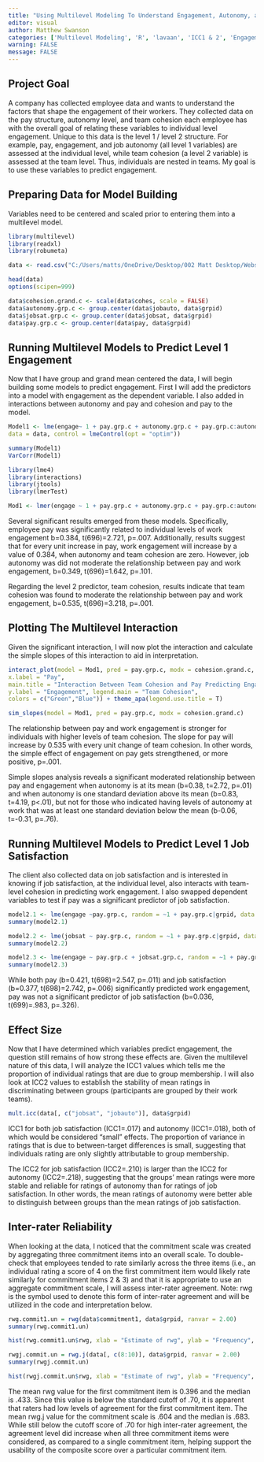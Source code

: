 ```yaml
---
title: "Using Multilevel Modeling To Understand Engagement, Autonomy, and Team Cohesion"
editor: visual
author: Matthew Swanson
categories: ['Multilevel Modeling', 'R', 'lavaan', 'ICC1 & 2', 'Engagement', 'Team Cohesion', 'Inter-rater Reliability', 'Simple Slopes']
warning: FALSE
message: FALSE
---
```


::: text-center
# **Project Goal**
:::

A company has collected employee data and wants to understand the factors that shape the engagement of their workers. They collected data on the pay structure, autonomy level, and team cohesion each employee has with the overall goal of relating these variables to individual level engagement. Unique to this data is the level 1 / level 2 structure. For example, pay, engagement, and job autonomy (all level 1 variables) are assessed at the individual level, while team cohesion (a level 2 variable) is assessed at the team level. Thus, individuals are nested in teams. My goal is to use these variables to predict engagement.

::: text-center
## **Preparing Data for Model Building**
:::

Variables need to be centered and scaled prior to entering them into a multilevel model.

```r
library(multilevel)
library(readxl)
library(robumeta)

data <- read.csv("C:/Users/matts/OneDrive/Desktop/002 Matt Desktop/WebsiteData/Data/engage.csv")

head(data)
options(scipen=999)

data$cohesion.grand.c <- scale(data$cohes, scale = FALSE)
data$autonomy.grp.c <- group.center(data$jobauto, data$grpid)
data$jobsat.grp.c <- group.center(data$jobsat, data$grpid)
data$pay.grp.c <- group.center(data$pay, data$grpid)
```

::: text-center
# **Running Multilevel Models to Predict Level 1 Engagement**
:::

Now that I have group and grand mean centered the data, I will begin building some models to predict engagement. First I will add the predictors into a model with engagement as the dependent variable. I also added in interactions between autonomy and pay and cohesion and pay to the model.

```r
Model1 <- lme(engage~ 1 + pay.grp.c + autonomy.grp.c + pay.grp.c:autonomy.grp.c + cohesion.grand.c + pay.grp.c:cohesion.grand.c, random = ~1 + pay.grp.c + autonomy.grp.c + pay.grp.c:autonomy.grp.c|grpid,
data = data, control = lmeControl(opt = "optim"))

summary(Model1)
VarCorr(Model1)

library(lme4)
library(interactions)
library(jtools)
library(lmerTest)

Mod1 <- lmer(engage ~ 1 + pay.grp.c + autonomy.grp.c + pay.grp.c:autonomy.grp.c + cohesion.grand.c + pay.grp.c:cohesion.grand.c + (1 + pay.grp.c + autonomy.grp.c + pay.grp.c:autonomy.grp.c|grpid), data = data, control = lmerControl(calc.derivs = FALSE))
```

Several significant results emerged from these models. Specifically, employee pay was significantly related to individual levels of work engagement b=0.384, t(696)=2.721, p=.007. Additionally, results suggest that for every unit increase in pay, work engagement will increase by a value of 0.384, when autonomy and team cohesion are zero. However, job autonomy was did not moderate the relationship between pay and work engagement, b=0.349, t(696)=1.642, p=.101.

Regarding the level 2 predictor, team cohesion, results indicate that team cohesion was found to moderate the relationship between pay and work engagement, b=0.535, t(696)=3.218, p=.001.

::: text-center
# **Plotting The Multilevel Interaction**
:::

Given the significant interaction, I will now plot the interaction and calculate the simple slopes of this interaction to aid in interpretation.

```r
interact_plot(model = Mod1, pred = pay.grp.c, modx = cohesion.grand.c,
x.label = "Pay",
main.title = "Interaction Between Team Cohesion and Pay Predicting Engagement",
y.label = "Engagement", legend.main = "Team Cohesion",
colors = c("Green","Blue")) + theme_apa(legend.use.title = T)

sim_slopes(model = Mod1, pred = pay.grp.c, modx = cohesion.grand.c)
```

The relationship between pay and work engagement is stronger for individuals with higher levels of team cohesion. The slope for pay will increase by 0.535 with every unit change of team cohesion. In other words, the simple effect of engagement on pay gets strengthened, or more positive, p=.001.

Simple slopes analysis reveals a significant moderated relationship between pay and engagement when autonomy is at its mean (b=0.38, t=2.72, p=.01) and when autonomy is one standard deviation above its mean (b=0.83, t=4.19, p\<.01), but not for those who indicated having levels of autonomy at work that was at least one standard deviation below the mean (b-0.06, t=-0.31, p=.76).

::: text-center
# **Running Multilevel Models to Predict Level 1 Job Satisfaction**
:::

The client also collected data on job satisfaction and is interested in knowing if job satisfaction, at the individual level, also interacts with team-level cohesion in predicting work engagement. I also swapped dependent variables to test if pay was a significant predictor of job satisfaction.

```r
model2.1 <- lme(engage ~pay.grp.c, random = ~1 + pay.grp.c|grpid, data = data, control = lmeControl(opt = "optim"))
summary(model2.1)

model2.2 <- lme(jobsat ~ pay.grp.c, random = ~1 + pay.grp.c|grpid, data = data, control = lmeControl(opt = "optim"))
summary(model2.2)

model2.3 <- lme(engage ~ pay.grp.c + jobsat.grp.c, random = ~1 + pay.grp.c + jobsat.grp.c|grpid, data = data,control = lmeControl(opt = "optim"))
summary(model2.3)
```

While both pay (b=0.421, t(698)=2.547, p=.011) and job satisfaction (b=0.377, t(698)=2.742, p=.006) significantly predicted work engagement, pay was not a significant predictor of job satisfaction (b=0.036, t(699)=.983, p=.326).

::: text-center
# **Effect Size**
:::

Now that I have determined which variables predict engagement, the question still remains of how strong these effects are. Given the multilevel nature of this data, I will analyze the ICC1 values which tells me the proportion of individual ratings that are due to group membership. I will also look at ICC2 values to establish the stability of mean ratings in discriminating between groups (participants are grouped by their work teams).

```r
mult.icc(data[, c("jobsat", "jobauto")], data$grpid)
```

ICC1 for both job satisfaction (ICC1=.017) and autonomy (ICC1=.018), both of which would be considered "small" effects. The proportion of variance in ratings that is due to between-target differences is small, suggesting that individuals rating are only slightly attributable to group membership.

The ICC2 for job satisfaction (ICC2=.210) is larger than the ICC2 for autonomy (ICC2=.218), suggesting that the groups' mean ratings were more stable and reliable for ratings of autonomy than for ratings of job satisfaction. In other words, the mean ratings of autonomy were better able to distinguish between groups than the mean ratings of job satisfaction.

::: text-center
# **Inter-rater Reliability**
:::

When looking at the data, I noticed that the commitment scale was created by aggregating three commitment items into an overall scale. To double-check that employees tended to rate similarly across the three items (i.e., an individual rating a score of 4 on the first commitment item would likely rate similarly for commitment items 2 & 3) and that it is appropriate to use an aggregate commitment scale, I will assess inter-rater agreement. Note: rwg is the symbol used to denote this form of inter-rater agreement and will be utilized in the code and interpretation below.

```r
rwg.commit1.un = rwg(data$commitment1, data$grpid, ranvar = 2.00)
summary(rwg.commit1.un)

hist(rwg.commit1.un$rwg, xlab = "Estimate of rwg", ylab = "Frequency", main = "Histogram of 1st Commitment Item's rwg Values")

rwgj.commit.un = rwg.j(data[, c(8:10)], data$grpid, ranvar = 2.00)
summary(rwgj.commit.un)

hist(rwgj.commit.un$rwg, xlab = "Estimate of rwg", ylab = "Frequency", main = "Histogram of Commitment Scale's rwg Values")
```

The mean rwg value for the first commitment item is 0.396 and the median is .433. Since this value is below the standard cutoff of .70, it is apparent that raters had low levels of agreement for the first commitment item. The mean rwg.j value for the commitment scale is .604 and the median is .683. While still below the cutoff score of .70 for high inter-rater agreement, the agreement level did increase when all three commitment items were considered, as compared to a single commitment item, helping support the usability of the composite score over a particular commitment item.
